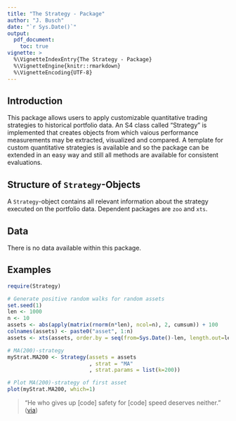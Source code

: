 ```yaml
---
title: "The Strategy - Package"
author: "J. Busch"
date: "`r Sys.Date()`"
output: 
  pdf_document:
    toc: true
vignette: >
  %\VignetteIndexEntry{The Strategy - Package}
  %\VignetteEngine{knitr::rmarkdown}
  %\VignetteEncoding{UTF-8}
---
```


## Introduction

This package allows users to apply customizable quantitative trading strategies to historical portfolio data. An S4 class called "Strategy" is implemented that creates objects from which vaious performance measurements may be extracted, visualized and compared. A template for custom quantitative strategies is available and so the package can be extended in an easy way and still all methods are available for consistent evaluations. 

## Structure of `Strategy`-Objects

A `Strategy`-object contains all relevant information about the strategy executed on the portfolio data. Dependent packages are `zoo` and `xts`. 

## Data

There is no data available within this package.

## Examples

```r
require(Strategy)

# Generate positive random walks for random assets
set.seed(1)
len <- 1000
n <- 10
assets <- abs(apply(matrix(rnorm(n*len), ncol=n), 2, cumsum)) + 100
colnames(assets) <- paste0("asset", 1:n)
assets <- xts(assets, order.by = seq(from=Sys.Date()-len, length.out=len, by="d"))

# MA(200)-strategy
myStrat.MA200 <- Strategy(assets = assets
                          , strat = "MA"
                          , strat.params = list(k=200))

```

```r
# Plot MA(200)-strategy of first asset
plot(myStrat.MA200, which=1)
```




> "He who gives up [code] safety for [code] speed deserves neither."
([via](https://twitter.com/hadleywickham/status/504368538874703872))
